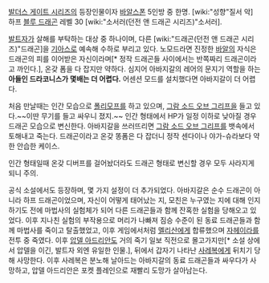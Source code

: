 [[발더스 게이트 시리즈]]의 등장인물이자 [[바알스폰]] 5인방 중 한명. [wiki:"성향"질서 악] 하프 [[블루 드래곤]] 레벨 30 [wiki:"소서러(던전 앤 드래곤 시리즈)"소서러].

[[발트자]]가 살해를 부탁하는 대상 중 하나이며, 다른 [wiki:"드래곤(던전 앤 드래곤 시리즈)"드래곤]을 [[기아스]]로 예속해 수하로 부리고 있다. 노모드라면 진정한 [[바알]]의 자식은 드래곤의 피를 이어받은 자신이라며[* 정작 드래곤들 사이에서는 반쪽짜리 드래곤이라고 까인다.], 온갖 폼을 다 잡지만 약하다. 심지어 아바지갈의 레어의 문지기 역할을 하는 '''아들인 드라코니스가 몇배는 더 어렵다.''' 어센션 모드를 설치했다면 아바지갈이 더 어렵다.

처음 만날때는 인간 모습으로 [[폴리모프]]를 하고 있으며, [[그람 소드 오브 그리프]]을 들고 있다.~~이딴 무기를 들고 싸우니 졌지.~~ 인간 형태에서 HP가 일정 이하로 낮아질 경우 드래곤 모습으로 변신한다. 아바지갈을 쓰러뜨리면 [[그람 소드 오브 그리프]]를 뱃속에서 토해내고 죽는다. 드래곤이라고 온갖 똥폼은 다 잡더니 정작 센다이나 야가-슈라보다 약한 안습한 케이스.

인간 형태일때 온갖 디버프를 걸어놨더라도 드래곤 형태로 변신할 경우 모두 사라지게 되니 주의.

공식 소설에서도 등장하며, 몇 가지 설정이 더 추가되었다. 아바지갈은 순수 드래곤이 아니라 하프 드래곤이었으며, 자신이 어떻게 태어났는 지, 모친은 누구였는 지에 대해 인지하기도 전에 마법사의 실험체가 되어 다른 드래곤들과 함께 잔혹한 실험을 당해오고 있었다. 이후 지나친 실험의 부작용으로 머리가 나빠져 짐승 수준이 된 동료 드래곤들과 함께 마법사를 죽이고 탈출했었고, 이후 게임에서처럼 [[멜리산]]에게 합류했으며 [[자헤이라]]를 전투 중 죽였다. 이후 [[압델 아드리안]]도 거의 죽기 일보 직전으로 몰고가지만[* 소설 상에서 압델을 이긴, 발트자 외엔 유일한 인물.], 뒤에서 갑자기 나타난 [[사레복]]에게 뒤치기 당해 사망한다. 이후 사레복은 분노해 날아드는 아바지갈의 동료 드래곤들과 싸우다가 사망하고, 압델 아드리안은 포켓 플레인으로 재빨리 도망가 살아남는다. 

